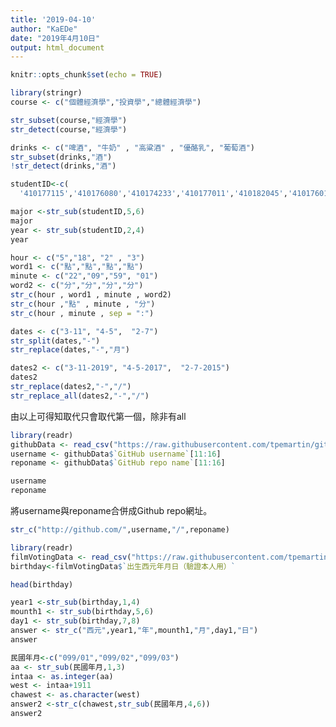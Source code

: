 ```yaml
---
title: '2019-04-10'
author: "KaEDe"
date: "2019年4月10日"
output: html_document
---
```


```r
knitr::opts_chunk$set(echo = TRUE)
```

```r
library(stringr)
course <- c("個體經濟學","投資學","總體經濟學")

str_subset(course,"經濟學")
str_detect(course,"經濟學")
```

```r
drinks <- c("啤酒", "牛奶" , "高粱酒" , "優酪乳", "葡萄酒")
str_subset(drinks,"酒")
!str_detect(drinks,"酒")
```

```r
studentID<-c(
  '410177115','410176080','410174233','410177011','410182045','410176014')

major <-str_sub(studentID,5,6)
major
year <- str_sub(studentID,2,4) 
year
```

```r
hour <- c("5","18", "2" , "3")
word1 <- c("點","點","點","點")
minute <- c("22","09","59", "01")
word2 <- c("分","分","分","分")
str_c(hour , word1 , minute , word2)
str_c(hour ,"點" , minute , "分")
str_c(hour , minute , sep = ":")
```

```r
dates <- c("3-11", "4-5",  "2-7")
str_split(dates,"-")
str_replace(dates,"-","月")
```

```r
dates2 <- c("3-11-2019", "4-5-2017",  "2-7-2015")
dates2
str_replace(dates2,"-","/")
str_replace_all(dates2,"-","/")
```
由以上可得知取代只會取代第一個，除非有all

```r
library(readr)
githubData <- read_csv("https://raw.githubusercontent.com/tpemartin/github-data/master/githubData.csv")
username <- githubData$`GitHub username`[11:16]
reponame <- githubData$`GitHub repo name`[11:16]
```

```r
username
reponame
```
將username與reponame合併成Github repo網址。
```r
str_c("http://github.com/",username,"/",reponame)
```

```r
library(readr)
filmVotingData <- read_csv("https://raw.githubusercontent.com/tpemartin/github-data/master/%E7%AC%AC%E4%B8%89%E5%B1%86%E7%B6%93%E6%BF%9F%E6%92%AD%E5%AE%A2%E7%AB%B6%E8%B3%BD%E5%8F%83%E8%B3%BD%E4%BD%9C%E5%93%81%E6%8A%95%E7%A5%A8%E7%B5%90%E6%9E%9C%E6%A8%A3%E6%9C%AC%20-%20Sheet1.csv")
birthday<-filmVotingData$`出生西元年月日（驗證本人用）`

head(birthday)
```
```r
year1 <-str_sub(birthday,1,4)
mounth1 <- str_sub(birthday,5,6)
day1 <- str_sub(birthday,7,8)
answer <- str_c("西元",year1,"年",mounth1,"月",day1,"日")
answer
```


```r
民國年月<-c("099/01","099/02","099/03")
aa <- str_sub(民國年月,1,3)
intaa <- as.integer(aa)
west <- intaa+1911
chawest <- as.character(west)
answer2 <-str_c(chawest,str_sub(民國年月,4,6))
answer2
```





